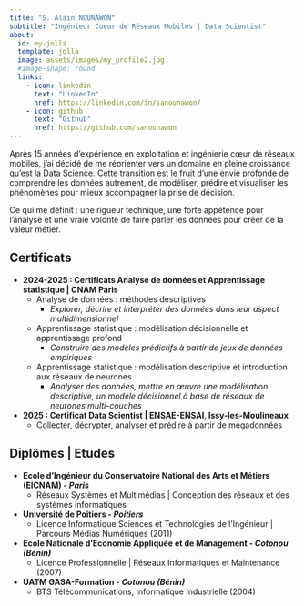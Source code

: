 ```yaml
---
title: "S. Alain NOUNAWON"
subtitle: "Ingénieur Coeur de Réseaux Mobiles | Data Scientist"
about: 
  id: my-jolla
  template: jolla
  image: assets/images/my_profile2.jpg
  #image-shape: round
  links: 
    - icon: linkedin
      text: "LinkedIn"
      href: https://linkedin.com/in/sanounawon/
    - icon: github
      text: "Github"
      href: https://github.com/sanounawon
---
```


::: {#my-jolla}
Après 15 années d'expérience en exploitation et ingénierie cœur de réseaux mobiles, j'ai décidé de me réorienter vers un domaine en pleine croissance qu'est la Data Science. Cette transition est le fruit d'une envie profonde de comprendre les données autrement, de modéliser, prédire et visualiser les phénomènes pour mieux accompagner la prise de décision.

<p>Ce qui me définit : une rigueur technique, une forte appétence pour l'analyse et une vraie volonté de faire parler les données pour créer de la valeur métier.</p>
:::

## Certificats

-   **2024-2025 : Certificats Analyse de données et Apprentissage statistique \| CNAM Paris**
    -   Analyse de données : méthodes descriptives
        -   *Explorer, décrire et interpréter des données dans leur aspect multidimensionnel*
    -   Apprentissage statistique : modélisation décisionnelle et apprentissage profond
        -   *Construire des modèles prédictifs à partir de jeux de données empiriques*
    -   Apprentissage statistique : modélisation descriptive et introduction aux réseaux de neurones
        -   *Analyser des données, mettre en œuvre une modélisation descriptive, un modèle décisionnel à base de réseaux de neurones multi-couches*
-   **2025 : Certificat Data Scientist \| ENSAE-ENSAI, Issy-les-Moulineaux**
    -   Collecter, décrypter, analyser et prédire à partir de mégadonnées

## Diplômes \| Etudes

-   **Ecole d'Ingénieur du Conservatoire National des Arts et Métiers (EICNAM) - *Paris***
    -   Réseaux Systèmes et Multimédias \| Conception des réseaux et des systèmes informatiques
-   **Université de Poitiers - *Poitiers***
    -   Licence Informatique Sciences et Technologies de l'Ingénieur \| Parcours Médias Numériques (2011)
-   **Ecole Nationale d'Economie Appliquée et de Management - *Cotonou (Bénin)***
    -   Licence Professionnelle \| Réseaux Informatiques et Maintenance (2007)
-   **UATM GASA-Formation - *Cotonou (Bénin)***
    -   BTS Télécommunications, Informatique Industrielle (2004)
